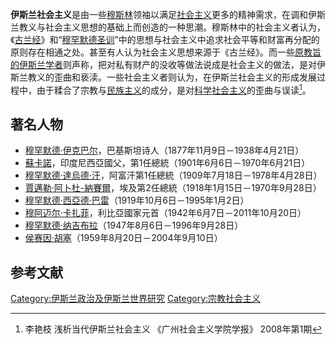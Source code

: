 {{Expand English|time=2020-12-16T19:15:32+00:00}}
{{Socialism sidebar}}
'''伊斯兰社会主义'''是由一些[[穆斯林|穆斯林]]领袖以满足[[社会主义|社会主义]]更多的精神需求，在调和伊斯兰教义与社会主义思想的基础上而创造的一种思潮。穆斯林中的社会主义者认为，《[[古兰经|古兰经]]》和“[[圣训|穆罕默德圣训]]”中的思想与社会主义中追求社会平等和财富再分配的原则存在相通之处。甚至有人认为社会主义思想来源于《古兰经》。而一些[[伊斯兰原教旨主义|原教旨的伊斯兰学者]]则声称，把对私有财产的没收等做法说成是社会主义的做法，是对伊斯兰教义的歪曲和亵渎。一些社会主义者则认为，在伊斯兰社会主义的形成发展过程中，由于糅合了宗教与[[民族主义|民族主义]]的成分，是对[[科学社会主义|科学社会主义]]的歪曲与误读<ref>李艳枝 浅析当代伊斯兰社会主义 《广州社会主义学院学报》
2008年第1期 </ref>。

== 著名人物 ==
* [[穆罕默德·伊克巴尔|穆罕默德·伊克巴尔]]，巴基斯坦诗人（1877年11月9日－1938年4月21日）
* [[蘇卡諾|蘇卡諾]]，印度尼西亞國父，第1任總統（1901年6月6日－1970年6月21日）
* [[穆罕默德·達烏德·汗|穆罕默德·達烏德·汗]]，阿富汗第1任總統（1909年7月18日－1978年4月28日）
* [[賈邁勒·阿卜杜-納賽爾|賈邁勒·阿卜杜-納賽爾]]，埃及第2任總統（1918年1月15日－1970年9月28日）
* [[穆罕默德·西亞德·巴雷|穆罕默德·西亞德·巴雷]]（1919年10月6日－1995年1月2日）
* [[穆阿迈尔·卡扎菲|穆阿迈尔·卡扎菲]]，利比亞國家元首（1942年6月7日－2011年10月20日）
* [[穆罕默德·纳吉布拉|穆罕默德·纳吉布拉]]（1947年8月6日－1996年9月28日）
* [[侯赛因·胡塞|侯赛因·胡塞]]（1959年8月20日－2004年9月10日）

== 参考文献 ==
{{Reflist}}

[[Category:伊斯兰政治及伊斯兰世界研究|Category:伊斯兰政治及伊斯兰世界研究]]
[[Category:宗教社会主义|Category:宗教社会主义]]

{{islam-stub}}